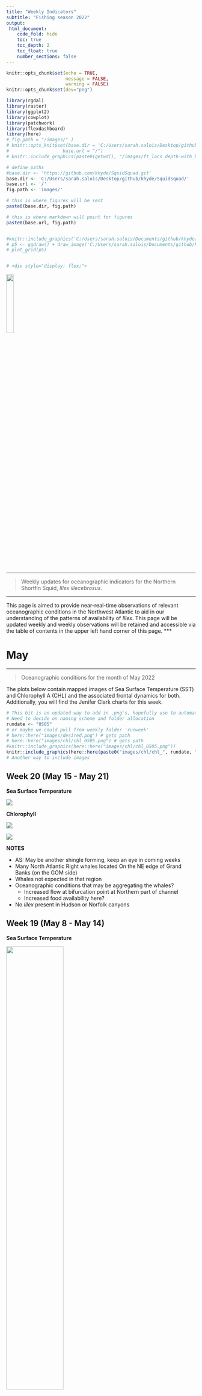 ```yaml
---
title: "Weekly Indicators"
subtitle: "Fishing season 2022"
output:
 html_document:
    code_fold: hide
    toc: true
    toc_depth: 2
    toc_float: true
    number_sections: false
---
```



```r
knitr::opts_chunk$set(echo = TRUE,
                      message = FALSE, 
                      warning = FALSE)
knitr::opts_chunk$set(dev="png")

library(rgdal)
library(raster)
library(ggplot2)
library(cowplot)
library(patchwork)
library(flexdashboard)
library(here)
#,fig.path = "/images/" )
# knitr::opts_knit$set(base.dir = 'C:/Users/sarah.salois/Desktop/github/khyde/SquidSquad/',
#                    base.url = "/")
# knitr::include_graphics(paste0(getwd(), "/images/ft_locs_depth-with_bathy.png"))

```

```r

# define paths
#base.dir <- 'https://github.com/khyde/SquidSquad.git'
base.dir <- 'C:/Users/sarah.salois/Desktop/github/khyde/SquidSquad/'
base.url <- '/'
fig.path <- 'images/'

# this is where figures will be sent
paste0(base.dir, fig.path)

# this is where markdown will point for figures
paste0(base.url, fig.path)


#knitr::include_graphics('C:/Users/sarah.salois/Documents/github/khyde/SquidSquad/images/SquidSquadV1.png')
# p5 <- ggdraw() + draw_image('C:/Users/sarah.salois/Documents/github/khyde/SquidSquad/images/SquidSquadV1.png', scale = 0.5)
# plot_grid(p5)


# <div style="display: flex;">

```

![](/Users/sarah.salois/Documents/github/khyde/SquidSquad/images/SquidSquadV1.png){width=20%}

***

> Weekly updates for oceanographic indicators for the Northern Shortfin Squid, 
*Illex illecebrosus*.

***
This page is aimed to provide near-real-time observations of relevant 
oceanographic conditions in the Northwest Atlantic to aid in our understanding 
of the patterns of availability of *Illex*. This page will be updated weekly 
and weekly observations will be retained and accessible via the table of 
contents in the upper left hand corner of this page. 
***



# May
***

> Oceanographic conditions for the month of May 2022 

The plots below contain mapped images of Sea Surface Temperature (SST) and
Chlorophyll A (CHL) and the associated frontal dynamics for both. Additionally, 
you will find the Jenifer Clark charts for this week. 
```r
# This bit is an updated way to add in .png's, hopefully use to automate
# Need to decide on naming scheme and folder allocation
rundate <- "0505" 
# or maybe we could pull from weekly folder 'runweek'
# here::here("images/desired.png") # gets path 
# here::here("images/chl/chl_0505.png") # gets path 
#knitr::include_graphics(here::here("images/chl/chl_0505.png"))
knitr::include_graphics(here::here(paste0("images/chl/chl_", rundate, ".png")))
# Another way to include images

```
## Week 20 (May 15 - May 21)


:::: {class='fluid-row'}

::: {class='col-md-6'}

**Sea Surface Temperature**

![](/Users/sarah.salois/Documents/github/ssalois1/NEFSC-illex_indicator_viewer/images/sst/W_202220-MUR-V04.1-NES-SST-STATS_WHALE.png)
:::

::: {class='col-md-6'}

**Chlorophyll**

![](/Users/sarah.salois/Documents/github/ssalois1/NEFSC-illex_indicator_viewer/images/chl/W_202220-GLOBCOLOUR-R2019-NES-CHLOR_A-GSM-STATS.png)
:::
::::




![](/Users/sarah.salois/Documents/github/ssalois1/NEFSC-illex_indicator_viewer/images/salinity/W_202220-SAL-OFFSHORE.png)


**NOTES** 

+ AS: May be another shingle forming, keep an eye in coming weeks 
+ Many North Atlantic Right whales located On the NE edge of Grand Banks 
(on the GOM side)
+ Whales not expected in that region
+ Oceanographic conditions that may be aggregating the whales? 
  + Increased flow at bifurcation point at Northern part of channel
  + Increased food availability here? 

+ No *Illex* present in Hudson or Norfolk canyons 


## Week 19 (May 8 - May 14)

**Sea Surface Temperature**

![](/Users/sarah.salois/Documents/github/ssalois1/NEFSC-illex_indicator_viewer/images/sst/W_202219-MUR-V04.1-NES-SST-STATS.png){width=55%}

:::: {class='fluid-row'}

::: {class='col-md-6'}
**JCC May 09, 2022**
![](/Users/sarah.salois/Documents/github/ssalois1/NEFSC-illex_indicator_viewer/images/jc_charts/jc_0509.png)
:::

::: {class='col-md-6'}

**JCC May 11, 2022**
![](/Users/sarah.salois/Documents/github/ssalois1/NEFSC-illex_indicator_viewer/images/jc_charts/jc_0511.png)

:::
::::

AG: Two WCRs in our region -- both connected to the Gulf Stream with individual Squid bridges or streamers.
***

## Week 18 (May 1-7)
:::: {class='fluid-row'}
::: {class='col-md-6'}
**Sea Surface Temperature**
![](/Users/sarah.salois/Documents/github/ssalois1/NEFSC-illex_indicator_viewer/images/sst/W_202218-MUR-V04.1-NES-SST-STATS.png)
:::
::: {class='col-md-6'}
**Chlorophyll**

![](/Users/sarah.salois/Documents/github/ssalois1/NEFSC-illex_indicator_viewer/images/chl/W_202218-GLOBCOLOUR-R2019-NES-CHLOR_A-GSM-STATS.png){width=65%}
:::
::::


:::: {class='fluid-row'}

::: {class='col-md-6'}

**JCC May 04, 2022**

![](/Users/sarah.salois/Documents/github/ssalois1/NEFSC-illex_indicator_viewer/images/jc_charts/jc_0504.png)
:::

::: {class='col-md-6'}

**JCC May 06, 2022**

![](/Users/sarah.salois/Documents/github/ssalois1/NEFSC-illex_indicator_viewer/images/jc_charts/jc_0506.png)

:::
::::


:::: {class='fluid-row'}
::: {class='col-md-6'}
**Mean Salinity (Pioneer Array, CENTRAL)**
![](/Users/sarah.salois/Documents/github/ssalois1/NEFSC-illex_indicator_viewer/images/salinity/W_202218-SAL-CENTRAL.png)
:::
::: {class='col-md-6'}
**Mean Salinity (Pioneer Array, INSHORE)**
![](/Users/sarah.salois/Documents/github/ssalois1/NEFSC-illex_indicator_viewer/images/salinity/W_202218-SAL-INSHORE.png)
:::
::::

**Mean Salinity (Pioneer Array, OFFSHORE)**
![](/Users/sarah.salois/Documents/github/ssalois1/NEFSC-illex_indicator_viewer/images/salinity/W_202218-SAL-OFFSHORE.png)


**YTD : Mean Salinity (Pioneer Array, w/2021 reference)**
![](/Users/sarah.salois/Documents/github/ssalois1/NEFSC-illex_indicator_viewer/images/salinity/A_2021-2022-SAL-CENTRAL.png)


```r
# Trial run : 
# This works in chunk but wont knit **
jc_weekly <- list.files(here::here('images/jc_charts'), 
                        pattern = '.png', 
                        full.names = TRUE)
knitr::include_graphics(jc_weekly)
```

```r
# This works in chunk but wont knit **

knitr::include_graphics(here::here(c("images/jc_charts/jc_0425.jpg", 'images/jc_charts/jc_0427.jpg')))

```

# April
***


## Week 17 (April 24 - April 30)

:::: {class='fluid-row'}
::: {class='col-md-6'}

**Sea Surface Temperature**

![](/Users/sarah.salois/Documents/github/ssalois1/NEFSC-illex_indicator_viewer/images/sst/W_202217-MUR-V04.1-NES-SST-STATS.png)
:::

::: {class='col-md-6'}

**Chlorophyll**

![](/Users/sarah.salois/Documents/github/ssalois1/NEFSC-illex_indicator_viewer/images/chl/W_202217-GLOBCOLOUR-R2019-NES-CHLOR_A-GSM-STATS-.png)
:::
::::

:::: {class='fluid-row'}
::: {class='col-md-6'}

**JCC April 25, 2022**
![](/Users/sarah.salois/Documents/github/ssalois1/NEFSC-illex_indicator_viewer/images/jc_charts/jc_0425.png)
:::
::: {class='col-md-6'}
**JCC April 27, 2022**
![](/Users/sarah.salois/Documents/github/ssalois1/NEFSC-illex_indicator_viewer/images/jc_charts/jc_0427.png)
:::
::::

## Week 16 (April 17 - April 23)
:::: {class='fluid-row'}
::: {class='col-md-6'}
**Sea Surface Temperature**

![](/Users/sarah.salois/Documents/github/ssalois1/NEFSC-illex_indicator_viewer/images/sst/W_202216-MUR-V04.1-NES-SST-STATS.png)
:::

::: {class='col-md-6'}

**Chlorophyll**

![](/Users/sarah.salois/Documents/github/ssalois1/NEFSC-illex_indicator_viewer/images/chl/W_202216-GLOBCOLOUR-R2019-NES-CHLOR_A-GSM-STATS-.png)
:::
::::

## Week 15 (April 10 - April 16)

:::: {class='fluid-row'}
::: {class='col-md-6'}
**JCC April 11, 2022**
![](/Users/sarah.salois/Documents/github/ssalois1/NEFSC-illex_indicator_viewer/images/jc_charts/jc_0411.png)
:::
::: {class='col-md-6'}

**JCC April 13, 2022**
![](/Users/sarah.salois/Documents/github/ssalois1/NEFSC-illex_indicator_viewer/images/jc_charts/jc_0413.png)
:::
::::

AG: Things are heating up with really warm GS water closing in on the shelf 
break near 67W! 

+ 4/11: As Adrienne predicted last week, there might be a ring forming 
near 67W! And look at the temperature difference between the ring water (72F) 
and the shelf water (48F) next to each other!

+ 4/13: The Gulf Stream has a mind of its own! Look at the huge trough near
 69-70W now!
 
GG: Some remarkable processes revealed in this image, including a possible 
squid bridge to the shelfbreak.

AM: Lots going on out there to keep track of as we inch closer to squid season.
No signs of squid yet, other than some large ones in the bellies of tuna 
offshore

## Week 14 (April 3 - April 9)

:::: {class='fluid-row'}

::: {class='col-md-6'}
**JCC April 06, 2022**
![](/Users/sarah.salois/Documents/github/ssalois1/NEFSC-illex_indicator_viewer/images/jc_charts/jc_0406.png)
:::

::: {class='col-md-6'}
**JCC April 08, 2022**
![](/Users/sarah.salois/Documents/github/ssalois1/NEFSC-illex_indicator_viewer/images/jc_charts/jc_0408.png)
:::
::::
AG: (4/6/22) There is one WCR on the shelf break and a large streamer along the
MAB shelf. A lot of activity to the east of the Ring-meander set up at 65W. 

+ Magdalena who just came back visiting the NESC, notes the water is warm 
out there

AG: (4/8/22) WCR forming at 62-64W and the nice shelf-streamers to just east of 
it and then down along the GS crest's leading edge. 

+ This shelf water (blue band) is also going to interact with the WCR at 
60W in the coming week!

**April Salinity Time Series (Pioneer Array, *in-situ* data)**
![](/Users/sarah.salois/Documents/github/ssalois1/NEFSC-illex_indicator_viewer/images/salinity/pa_0422.png)

***
# General Information
***

## Major Canyons 
***

[Major Canyons](https://portal.midatlanticocean.org/visualize/#x=-74.00&y=39.00&z=7&logo=true&controls=true&dls%5B%5D=true&dls%5B%5D=1&dls%5B%5D=3944&basemap=ocean&themes%5Bids%5D%5B%5D=28&tab=active&legends=false&layers=true)

![](/Users/sarah.salois/Documents/github/ssalois1/NEFSC-illex_indicator_viewer/images/general_info/aggCPUEplot_canyons.png)
```r
# 
```

## Body weight trends across years
***

A quick look at the average body weight data from 1997 through 2019. The data
were derived via subsamples collected from landings from various Illex 
processors. Colors correspond to Paul Rago's qualitative measures of system state, where green indicates  a 'Good' year, pink an 'Average' year and blue a 'Poor' year. 


![](/Users/sarah.salois/Documents/github/ssalois1/NEFSC-illex_indicator_viewer/images/general_info/wts_by_state.png)


Here we can see the spread across years by fleet. 

![](/Users/sarah.salois/Documents/github/ssalois1/NEFSC-illex_indicator_viewer/images/general_info/wts_by_flt_yr.png) 



The figures below parses out the same information (mean body weight) for each 
week across individual fishing fleets. Here, Wet boats refer to vessels with 
refrigerated sea water or ice holds.


![](/Users/sarah.salois/Documents/github/ssalois1/NEFSC-illex_indicator_viewer/images/general_info/wt_box_wk.png)



## Fishing depths 2021 Fishing Season
***

The figure below highlights the 100 meter isobath and associated fishing depths throughout the 2021 season. 

![](/Users/sarah.salois/Documents/github/ssalois1/NEFSC-illex_indicator_viewer/images/general_info/ft_locs_depth-with_bathy.png){width = 75%}


## NAFO subareas 
*** 

This shape file depicts a range of 20 meters inshore of the shelf break
(200m isobath)

```r
library(mapdata) # dist2isobath
library(marmap)  # getNOAA.bathy
## bring in bathymetry data from marmap package
pt.baty415 <- getNOAA.bathy(lon1 = -66, lon2 = -76, 
                            lat1 = 35, lat2 = 44, 
                            resolution = 1) #41.5
## get coastline from mapdata 
reg = map_data("world2Hires")
reg = subset(reg, region %in% c('Canada', 'USA', 'Mexico'))
reg$long = (360 - reg$long)*-1 
```



```r
wd =  here::here('shapefiles/')
nafo_shbr <- readOGR(wd,'NAFO_SHELFBREAK', verbose = FALSE)
inshr <- nafo_shbr[nafo_shbr@data$SUBAREA %in% c('NAFO_5ZE_INSHORE', 'NAFO_5ZW_INSHORE','NAFO_6A_INSHORE', 'NAFO_6B_INSHORE','NAFO_6C_INSHORE'),]
```


```r

# This chunk will extract data across NAFO_SHELFBREAK to get mean values 
# for each subarea

# path = '/nadata/PROJECTS/IDL_PROJECTS/ILLEX_INDICATORS/R_SCRIPTS/SALINITY/RASTERS/WEEKLY'
# bricks <- list.files(path = path,
#                      pattern = glob2rx('b_ww_sal_222m*.tif'),
#                      full.names = TRUE)
# k = 13 # 2020
# btmp <- brick(bricks[k])
# btmp@data@names <- as.numeric(c(1:52))
# tmp2 <- subset(tmp, week == weeks[j])
# rtmp = raster::subset(btmp, which(btmp@data@names == weeks[j]))
# rtmp <- raster('test_inshore.tif')
# sal_222m <-  raster::extract(rtmp, inshr, weights = FALSE,
#                              fun = mean, na.rm = TRUE) 
# #sal_222m[1:5]


```



```r
ggplot() + 
  geom_polygon(data = reg, aes(x=long, y = lat, group = group), 
               color = "gray20", fill = "wheat3") +
  coord_sf(xlim = c(-80,-66), ylim = c(33,47)) + 
  geom_polygon(data = inshr, aes(x = long, y = lat, 
                                 group = group, fill = id), 
               color = 'black') +
  # geom_polygon(data = mjr_canyons, aes(x = long, y = lat, 
  #                                      group= group, fill = id), 
  #              color = 'black') +
  # scale_fill_discrete(name ='Canyons',
  #                     labels = c('Hudson', 'Wilmington', 'Norfolk')) +
  geom_contour(data = pt.baty415, aes(x = x, y = y, z = z), 
               breaks = c(-100,-200), colour ="gray20", size = 0.7) +
  scale_fill_discrete(name ='NAFO Subareas',  
                      labels = c('5ze', '5zw', '6a', '6b', '6c'))+
  
  ggtitle(paste0('NES Region')) + 
  theme_minimal()
```




```r
# wd = ('C:/Users/sarah.salois/Documents/shape_files')
# canyons <- readOGR(wd, 'major_canyons')
# # reproject data
# # Transform units from UTC (meters) to LatLon (decimal degrees)
# canyons <- spTransform(canyons, CRS('+init=epsg:4326')) # this worked once and now wont
# canyons <- spTransform(canyons,
#                       CRSobj = '+init=epsg:4326 +proj=longlat +datum=WGS84 +no_defs +ellps=WGS84 +towgs84=0,0,0')
# crs(canyons) # check
# extent(canyons) # check
# mjr_canyons <- canyons[canyons@data$Name %in% c('Norfolk Canyon',
#                                                 'Wilmington Canyon',
#                                                 'Hudson Canyon'),]
# 
# # different trys to fix projection (longitudes are wrong, extent )
# 
# canyons.sf <- st_as_sf(canyons, crs = '+init=epsg:4326 +proj=longlat +datum=WGS84 +no_defs +ellps=WGS84 +towgs84=0,0,0')
# extent(canyons) <- c(-74.34716, -65.91845, 33.74994,37.5575) # was -94.34716,  -85.91845
# 
# # Another try
# canyons.sf <- st_set_crs(canyons, "+proj=utm +zone=18 +ellps=GRS80 +datum=NAD83") 
# canyons.sf <- st_set_crs(canyons.sf, 
#                          '+init=epsg:4326 +proj=longlat +datum=WGS84 +no_defs +ellps=WGS84 +towgs84=0,0,0') 
# test.sp <- canyons.sf %>% as("Spatial") # From sf to spatial
# extent(test.sp)
# 
# canyons@polygons@coords
# canyons$long = (360 - canyons$long)*-1 
# extent(canyons_WGS84)

```




```r
# Canyon projection wrong (see longitude) - fix and add to previous figure

ggplot() +
  geom_polygon(data = mjr_canyons, aes(x = long, y = lat, 
                                 group= group, fill = id), 
                                 color = 'black') +
  scale_fill_discrete(name ='Canyons',
                         labels = c('Hudson', 'Wilmington', 'Norfolk')) +
  theme_minimal()
```

# 2021 Case Study

> JULY 25- 31: Industry noted that squid seemed to have disappeared off the 
shelf after being present in high abundance for the last few months. 

Looking into the oceanographic conditions, team realized there was an increase
in sea surface temperature of about 5 degrees over the course of one week. 
Additionally, they noted continued westward propagation of warm ring/GS water,
hypothesized to be dispersing or redistributing the squid.

Below are some figures generated and annotated by Avijit Gangopadhyay and
Glen Gawarkiewicz

:::: {class='fluid-row'}

::: {class='col-md-6'}
**JCC: July 23 2021**
![](/Users/sarah.salois/Documents/github/ssalois1/NEFSC-illex_indicator_viewer/images/jc_charts/jc_72321.png)
:::
  
::: {class='col-md-6'}
**JCC: July 26 2021**
![](/Users/sarah.salois/Documents/github/ssalois1/NEFSC-illex_indicator_viewer/images/jc_charts/jc_72621.png)
:::
::::

:::: {class='fluid-row'}

::: {class='col-md-6'}

**JCC: August 2 2021**
![](/Users/sarah.salois/Documents/github/ssalois1/NEFSC-illex_indicator_viewer/images/jc_charts/jc_8221.png)

:::

::: {class='col-md-6'}

**JCC: August 4 2021**
![](/Users/sarah.salois/Documents/github/ssalois1/NEFSC-illex_indicator_viewer/images/jc_charts/jc_8421.png)

:::
::::

Avijit noted: Temperature along the shelfbreak
(from SNE to south of Georges Bank) was about 75F on 7/23/21, increases to
about 78-80 on 7/26/21 with mostly westward flow along the shelf break 
(below Georges Bank) with another WCR covering the SNE shelf (this WCR has 
colder shelf water in its core – this happened due to the WCR entraining a 
shelf streamer the previous week). Finally, the whole shelfbreak seems to be
warm with temperature at about 79-81 all along SNE and South of the
Northeast Channel.

+ There is an overall tendency of the warm GS/Ring water flowing westward and 
flooding the shelfbreak. Is this interacting or part of the shelf break jet 
itself? 

+ High temperature all along the shelf break with a train of along-shelf 
features more like a warm blob. Could it be a new marine heat wave?


**In-situ Salinity time series for the  month of July 2021 (from Pioneer Array)**
![](/Users/sarah.salois/Documents/github/ssalois1/NEFSC-illex_indicator_viewer/images/salinity/pa_0721.png)

Glen noted: "About a week ago there was a big drop (nearly 1 psu) in salinity at
the inshore Pioneer Array mooring at 7 m depth. This is indicative of a big
retreat of the slope/ring water. The salinity dropped from around 34.2 to 
around 33.2 on July 27. Salinities on the outer shelf were very high during 
the Armstrong cruise the second half of June. The shelf break front was in an 
anomalously shoreward position, probably 20 NM shoreward of the usual position
during the Armstrong cruise June 18-July 2. The shelf break front also was 
anomalously onshore south of Hudson Canyon recently from Rutgers glider
transects. What is interesting over the past 2-3 months is the large number of 
rings. Ring influence on the outer shelf has been pronounced throughout the 
entire MAB. I wonder if the front popping back to its normal position has 
occurred over a large area. We will have to think about ways to test this
(altimeter?)."

+ This is really important to figure out why a pulse would end as well as why
it would begin.

Avijit's response: "We should look at altimetry. Contours and their movement as 
well as cross track velocities which will resolve the SBF better. That will tell
us a lot. We could also look at winds! And offshore changes might be captured
by the few argo floating in these rings. Their trajectories might have changed
from a ring-silo configuration to a ring-coalescence configuration." 


> AUGUST 7, 2021 : Industry reports fishing has resumed, starting in a piece of
water around Wilmington and Spencers canyon.

JM: The fishing was reportedly not as good as it was a month prior and one 
harvester reported seeing a change in size frequency of fish available during 
the last trip from larger to smaller. 










```r
# Below is a table which highlights the mean values for Bottom Temperature, 
# Salinity across the shelf break, broken up into 5 NAFO subareas of interest, 
# 5zE, 5zW, 6A, 6B, 6C



library(knitr)
kable(mtcars[1:5, ], caption = "Sub-surface features across time")
# Create a dataframe with BT, Salinity across each zone for years of interest
```


```r
jc_img <- system.file('jc_0425.jpg', 'jc0427.jpg', package = "cowplot")
plot_grid(
  p + theme(legend.position = c(1, 1), legend.justification = c(1, 1)),
  p2,
  labels = "AUTO"
)

p1 <- ggdraw() +
  draw_image('C:/Users/sarah.salois/Documents/github/khyde/SquidSquad/images/jc_425_v2.png', 
             scale = 0.9)
p2 <- ggdraw() + 
  draw_image('C:/Users/sarah.salois/Documents/github/khyde/SquidSquad/images/jc0427.jpg', 
             scale = 1.0)
plot_grid(p1, p2)

```



```r
# Would need to play around with image / grid size, not as flexible as columns
p1 <- ggdraw() + draw_image('C:/Users/sarah.salois/Documents/github/khyde/SquidSquad/images/M_201606-MUR-V04.1-NES-SST-STATS-MEAN.png', scale = 1.0)
p2 <- ggdraw() + draw_image('C:/Users/sarah.salois/Documents/github/khyde/SquidSquad/images/M_201603-OCCCI-V5.0-NES-CHLOR_A-CCI-STATS-STD.png', scale = 1.0)
p3 <- ggdraw() + draw_image('C:/Users/sarah.salois/Documents/github/khyde/SquidSquad/images/W_201638-GLORYS-NES-BOTTOM_TEMPERATURE-WCR-CHLFRONTS.png', scale = 1.0)
# p3 <- ggdraw() + draw_image('C:/Users/sarah.salois/Documents/github/khyde/SquidSquad/images/jc0425.jpg', scale = 0.9)

p4 <- ggdraw() + draw_image('C:/Users/sarah.salois/Documents/github/khyde/SquidSquad/images/jc0427.jpg', scale = 1.0)
plot_grid(p1, p2, p3, p4)
```

```r
# Another way to include images
# knitr::include_graphics('C:/Users/sarah.salois/Documents/github/khyde/SquidSquad/images/M_201606-MUR-V04.1-NES-SST-STATS-MEAN.png')

```